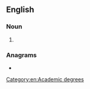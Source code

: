 ==English==

===Noun===
{{head|en|noun}}

# {{abbreviation of|en|[[doctor|Doctor]] of [[theology|Theology]]}}

===Anagrams===
* {{anagrams|en|a=dht|DHT|DTH|HDT|Hdt.}}

[[Category:en:Academic degrees]]